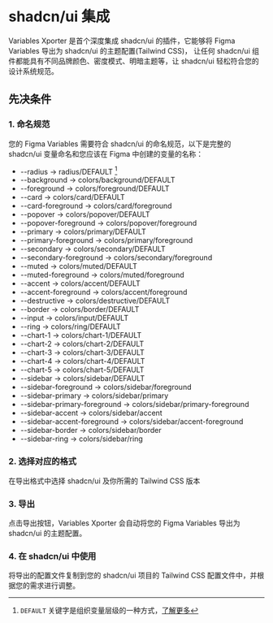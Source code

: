 # shadcn/ui 集成

Variables Xporter 是首个深度集成 shadcn/ui 的插件，它能够将 Figma Variables 导出为 shadcn/ui 的主题配置(Tailwind CSS)，
让任何 shadcn/ui 组件都能具有不同品牌颜色、密度模式、明暗主题等，让 shadcn/ui 轻松符合您的设计系统规范。

## 先决条件
### 1. 命名规范
您的 Figma Variables 需要符合 shadcn/ui 的命名规范，以下是完整的 shadcn/ui 变量命名和您应该在 Figma 中创建的变量的名称：

  - --radius -> radius/DEFAULT [^1]
  - --background -> colors/background/DEFAULT
  - --foreground -> colors/foreground/DEFAULT
  - --card -> colors/card/DEFAULT
  - --card-foreground -> colors/card/foreground
  - --popover -> colors/popover/DEFAULT
  - --popover-foreground -> colors/popover/foreground
  - --primary -> colors/primary/DEFAULT
  - --primary-foreground -> colors/primary/foreground
  - --secondary -> colors/secondary/DEFAULT
  - --secondary-foreground -> colors/secondary/foreground
  - --muted -> colors/muted/DEFAULT
  - --muted-foreground -> colors/muted/foreground
  - --accent -> colors/accent/DEFAULT
  - --accent-foreground -> colors/accent/foreground
  - --destructive -> colors/destructive/DEFAULT
  - --border -> colors/border/DEFAULT
  - --input -> colors/input/DEFAULT
  - --ring -> colors/ring/DEFAULT
  - --chart-1 -> colors/chart-1/DEFAULT
  - --chart-2 -> colors/chart-2/DEFAULT
  - --chart-3 -> colors/chart-3/DEFAULT
  - --chart-4 -> colors/chart-4/DEFAULT
  - --chart-5 -> colors/chart-5/DEFAULT
  - --sidebar -> colors/sidebar/DEFAULT
  - --sidebar-foreground -> colors/sidebar/foreground
  - --sidebar-primary -> colors/sidebar/primary
  - --sidebar-primary-foreground -> colors/sidebar/primary-foreground
  - --sidebar-accent -> colors/sidebar/accent
  - --sidebar-accent-foreground -> colors/sidebar/accent-foreground
  - --sidebar-border -> colors/sidebar/border
  - --sidebar-ring -> colors/sidebar/ring

### 2. 选择对应的格式
在导出格式中选择 shadcn/ui 及你所需的 Tailwind CSS 版本

### 3. 导出
点击导出按钮，Variables Xporter 会自动将您的 Figma Variables 导出为 shadcn/ui 的主题配置。

### 4. 在 shadcn/ui 中使用
将导出的配置文件复制到您的 shadcn/ui 项目的 Tailwind CSS 配置文件中，并根据您的需求进行调整。


[^1]: `DEFAULT` 关键字是组织变量层级的一种方式，[了解更多](/docs/organizing-your-variables/principles#use-default-value)